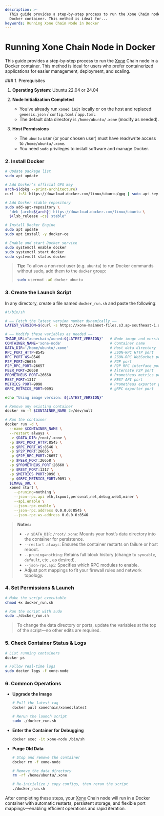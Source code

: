 ```yaml
---
description: >-
  This guide provides a step-by-step process to run the Xone Chain node in a
  Docker container. This method is ideal for...
keywords: Running Xone Chain Node in Docker
---
```


# Running Xone Chain Node in Docker

This guide provides a step-by-step process to run the [Xone](https://xone.org/) Chain node in a Docker container. This method is ideal for users who prefer containerized applications for easier management, deployment, and scaling.

<Steps>
### 1. Prerequisites

1. **Operating System**: Ubuntu 22.04 or 24.04
2. **Node Initialization Completed**

   * You’ve already run `xoned init` locally or on the host and replaced `genesis.json` / `config.toml` / `app.toml`.
   * The default data directory is `/home/ubuntu/.xone` (modify as needed).
3. **Host Permissions**

   * The `ubuntu` user (or your chosen user) must have read/write access to `/home/ubuntu/.xone`.
   * You need `sudo` privileges to install software and manage Docker.


### 2. Install Docker

```bash showLineNumbers copy
# Update package list
sudo apt update

# Add Docker’s official GPG key
arch=$(dpkg --print-architecture)
curl -fsSL https://download.docker.com/linux/ubuntu/gpg | sudo apt-key add -

# Add Docker stable repository
sudo add-apt-repository \
  "deb [arch=${arch}] https://download.docker.com/linux/ubuntu \
  $(lsb_release -cs) stable"

# Install Docker Engine
sudo apt update
sudo apt install -y docker-ce

# Enable and start Docker service
sudo systemctl enable docker
sudo systemctl start docker
sudo systemctl status docker
```

> **Tip:** To allow a non‑root user (e.g. `ubuntu`) to run Docker commands without sudo, add them to the `docker` group:
>
> ```bash showLineNumbers copy
> sudo usermod -aG docker ubuntu
> ```


### 3. Create the Launch Script

In any directory, create a file named `docker_run.sh` and paste the following:

```bash showLineNumbers copy
#!/bin/sh

# —— Fetch the latest version number dynamically ——
LATEST_VERSION=$(curl -s https://xone-mainnet-files.s3.ap-southeast-1.amazonaws.com/latest-version.txt)

# —— Modify these variables as needed ——
IMAGE_URL="xonechain/xoned:${LATEST_VERSION}"   # Node image and version (auto-updated)
CONTAINER_NAME='xone-node'                      # Container name
DATA_DIR='/home/ubuntu/.xone'                   # Host data directory
RPC_PORT_HTTP=8545                              # JSON-RPC HTTP port
RPC_PORT_WS=8546                                # JSON-RPC WebSocket port
P2P_PORT=26656                                  # P2P port
P2P_RPC_PORT=26657                              # P2P RPC interface port
PEER_PORT=26658                                 # Alternate P2P port
PROMETHEUS_PORT=26660                           # Prometheus metrics port
REST_PORT=1317                                  # REST API port
METRICS_PORT=9090                               # Prometheus exporter port
GRPC_METRICS_PORT=9091                          # gRPC exporter port

echo "Using image version: ${LATEST_VERSION}"

# Remove any existing container
docker rm -f $CONTAINER_NAME 2>/dev/null

# Run the container
docker run -d \
  --name $CONTAINER_NAME \
  --restart always \
  -v $DATA_DIR:/root/.xone \
  -p $RPC_PORT_HTTP:8545 \
  -p $RPC_PORT_WS:8546 \
  -p $P2P_PORT:26656 \
  -p $P2P_RPC_PORT:26657 \
  -p $PEER_PORT:26658 \
  -p $PROMETHEUS_PORT:26660 \
  -p $REST_PORT:1317 \
  -p $METRICS_PORT:9090 \
  -p $GRPC_METRICS_PORT:9091 \
  $IMAGE_URL \
  xoned start \
    --pruning=nothing \
    --json-rpc.api eth,txpool,personal,net,debug,web3,miner \
    --api.enable \
    --json-rpc.enable \
    --json-rpc.address 0.0.0.0:8545 \
    --json-rpc.ws-address 0.0.0.0:8546
```

> **Notes:**
>
> * `-v $DATA_DIR:/root/.xone`: Mounts your host’s data directory into the container for persistence.
> * `--restart always`: Ensures the container restarts on failure or host reboot.
> * `--pruning=nothing`: Retains full block history (change to `syncable`, `default`, etc., as desired).
> * `--json-rpc.api`: Specifies which RPC modules to enable.
> * Adjust port mappings to fit your firewall rules and network topology.


### 4. Set Permissions & Launch

```bash showLineNumbers copy
# Make the script executable
chmod +x docker_run.sh

# Run the script with sudo
sudo ./docker_run.sh
```

> To change the data directory or ports, update the variables at the top of the script—no other edits are required.


### 5. Check Container Status & Logs

```bash showLineNumbers copy
# List running containers
docker ps

# Follow real‑time logs
sudo docker logs -f xone-node
```


### 6. Common Operations

* **Upgrade the Image**

  ```bash showLineNumbers copy
  # Pull the latest tag
  docker pull xonechain/xoned:latest

  # Rerun the launch script
  sudo ./docker_run.sh
  ```
* **Enter the Container for Debugging**

  ```bash showLineNumbers copy
  docker exec -it xone-node /bin/sh
  ```
* **Purge Old Data**

  ```bash showLineNumbers copy
  # Stop and remove the container
  docker rm -f xone-node

  # Remove the data directory
  rm -rf /home/ubuntu/.xone

  # Re‑initialize / copy configs, then rerun the script
  ./docker_run.sh
  ```

</Steps>

After completing these steps, your [Xone](https://xone.org/) Chain node will run in a Docker container with automatic restarts, persistent storage, and flexible port mappings—enabling efficient operations and rapid iteration.
